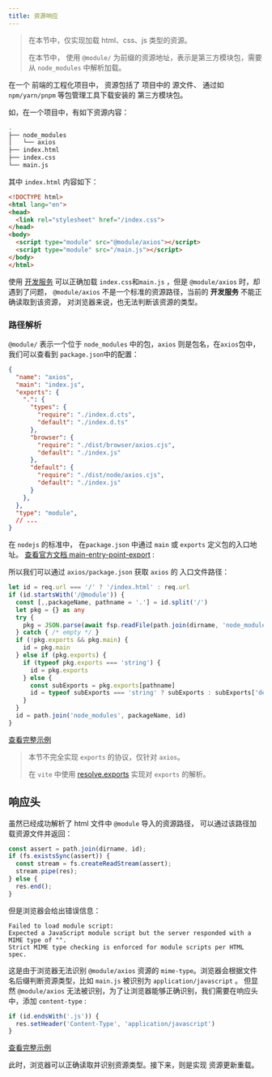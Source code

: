 ```yaml
---
title: 资源响应
---
```


> 在本节中，仅实现加载 html、css、js 类型的资源。
>
> 在本节中， 使用 `@module/` 为前缀的资源地址，表示是第三方模块包，需要从 `node_modules` 中解析加载。

在一个 前端的工程化项目中， 资源包括了 项目中的 源文件、 通过如 `npm/yarn/pnpm` 等包管理工具下载安装的
第三方模块包。

如，在一个项目中，有如下资源内容：

```sh
.
├── node_modules
│   └── axios
├── index.html
├── index.css
└── main.js
```


其中 `index.html` 内容如下：
```html
<!DOCTYPE html>
<html lang="en">
<head>
  <link rel="stylesheet" href="/index.css">
</head>
<body>
  <script type="module" src="@module/axios"></script>
  <script type="module" src="/main.js"></script>
</body>
</html>
```

使用 [开发服务](/sources/sample-vite/http-server) 可以正确加载 `index.css`和`main.js` ，但是 `@module/axios` 时，却遇到了问题， `@module/axios` 不是一个标准的资源路径，当前的 **开发服务** 不能正确读取到该资源，
对浏览器来说，也无法判断该资源的类型。

### 路径解析

`@module/` 表示一个位于 `node_modules` 中的包，`axios` 则是包名，在`axios`包中，我们可以查看到 `package.json`中的配置：
```json
{
  "name": "axios",
  "main": "index.js",
  "exports": {
    ".": {
      "types": {
        "require": "./index.d.cts",
        "default": "./index.d.ts"
      },
      "browser": {
        "require": "./dist/browser/axios.cjs",
        "default": "./index.js"
      },
      "default": {
        "require": "./dist/node/axios.cjs",
        "default": "./index.js"
      }
    },
  },
  "type": "module",
  // ...
}
```

在 `nodejs` 的标准中， 在`package.json` 中通过 `main` 或 `exports` 定义包的入口地址。
[查看官方文档 main-entry-point-export](https://nodejs.org/dist/latest-v19.x/docs/api/packages.html#main-entry-point-export) : 

所以我们可以通过 `axios/package.json` 获取 `axios` 的 入口文件路径：

```ts
let id = req.url === '/' ? '/index.html' : req.url
if (id.startsWith('/@module')) {
  const [,,packageName, pathname = '.'] = id.split('/')
  let pkg = {} as any
  try {
    pkg = JSON.parse(await fsp.readFile(path.join(dirname, 'node_modules', packageName, 'package.json'),'utf-8'))
  } catch { /* empty */ }
  if (!pkg.exports && pkg.main) {
    id = pkg.main
  } else if (pkg.exports) {
    if (typeof pkg.exports === 'string') {
      id = pkg.exports
    } else {
      const subExports = pkg.exports[pathname]
      id = typeof subExports === 'string' ? subExports : subExports['default']['default']
    }
  }
  id = path.join('node_modules', packageName, id)
}

```

[查看完整示例](https://github.com/pengzhanbo/you-need-know-vite/tree/main/examples/asset-resolve)

> 本节不完全实现 `exports` 的协议，仅针对 `axios`。
>
> 在 `vite` 中使用 [resolve.exports](https://github.com/lukeed/resolve.exports) 实现对 `exports` 的解析。


## 响应头

虽然已经成功解析了 html 文件中 `@module` 导入的资源路径， 可以通过该路径加载资源文件并返回：
```ts
const assert = path.join(dirname, id);
if (fs.existsSync(assert)) {
  const stream = fs.createReadStream(assert);
  stream.pipe(res);
} else {
  res.end();
}
```

但是浏览器会给出错误信息：
```
Failed to load module script: 
Expected a JavaScript module script but the server responded with a MIME type of "". 
Strict MIME type checking is enforced for module scripts per HTML spec.
```

这是由于浏览器无法识别 `@module/axios` 资源的 `mime-type`。浏览器会根据文件名后缀判断资源类型，比如 `main.js` 被识别为 `application/javascript` 。 但显然 `@module/axios` 无法被识别，为了让浏览器能够正确识别，我们需要在响应头中，添加 `content-type` :

```ts
if (id.endsWith('.js')) {
  res.setHeader('Content-Type', 'application/javascript')
}
```
[查看完整示例](https://github.com/pengzhanbo/you-need-know-vite/tree/main/examples/asset-resolve)

此时，浏览器可以正确读取并识别资源类型。接下来，则是实现 资源更新重载。
